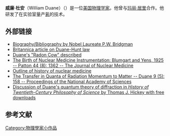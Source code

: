 {{Infobox Scientist
| name              = 威廉·杜安
| image             = Replace this image male.svg
| title             = 
| birth_date        = {{birth date|1872|2|17|mf=y}}
| birth_place       = [[費城|費城]], [[美国|美国]]
| death_date        = {{death date and age|1935|03|07|1872|02|17}}
| death_place       = [[美国|美国]]
| nationality       = [[美国|美国]]
| field             = [[物理学|物理学]]
| work_institutions = [[哈佛大学|哈佛大学]]
| alma_mater        = [[柏林洪堡大學|柏林洪堡大學]]
| doctoral_advisor  = [[瓦爾特·能斯特|瓦爾特·能斯特]]
| doctoral_students =
| known_for         = [[杜安-亨特_法则|杜安-亨特 法则]]
| influences        = 
| influenced        = 
| prizes            = [[Comstock_Prize_in_Physics|Comstock Prize in Physics]] (1923)
| footnotes         =
}}

'''威廉·杜安'''（William Duane）（{{bd|1872年|2月17日|1935年|3月7日}}）是一位[[美国|美国]][[物理学家|物理学家]]。他曾与[[玛丽·居里|玛丽·居里]]合作。他研发了在实验室量产[[氡|氡]]的技术。

==外部链接==
* [http://books.nap.edu/html/biomems/wduane.pdf Biography/Bibliography by Nobel Laureate P.W. Bridgman]{{Wayback|url=http://books.nap.edu/html/biomems/wduane.pdf |date=20110607062242 }}
* [http://www.britannica.com/eb/article-9031315/Duane-Hunt-law Britannica article on Duane-Hunt law] {{Wayback|url=http://www.britannica.com/eb/article-9031315/Duane-Hunt-law |date=20080624205549 }}
* [https://web.archive.org/web/20080311191700/http://physics.nist.gov/GenInt/Curie/1927.html Duane's "Radon Cow" described]
* [http://jnm.snmjournals.org/cgi/content/full/44/8/1362 The Birth of Nuclear Medicine Instrumentation: Blumgart and Yens, 1925 -- Patton 44 (8): 1362 -- The Journal of Nuclear Medicine] {{Wayback|url=http://jnm.snmjournals.org/cgi/content/full/44/8/1362 |date=20051104112457 }}
* [https://web.archive.org/web/20080501195927/http://www.swsahs.nsw.gov.au/healthser/liv/nucmed/History.asp Outline of history of nuclear medicine]
* [http://www.pnas.org/cgi/reprint/9/5/158 The Transfer in Quanta of Radiation Momentum to Matter -- Duane 9 (5): 158 -- Proceedings of the National Academy of Sciences]
* [http://philsci.com/book5-3.htm Discussion of Duane's quantum theory of diffraction in ''History of Twentieth-Century Philosophy of Science'' by Thomas J. Hickey with free downloads] {{Wayback|url=http://philsci.com/book5-3.htm |date=20210223153502 }}


==参考文献==
<div class="references-small">
<references></references>
</div>

[[Category:物理學家小作品|Category:物理學家小作品]]
